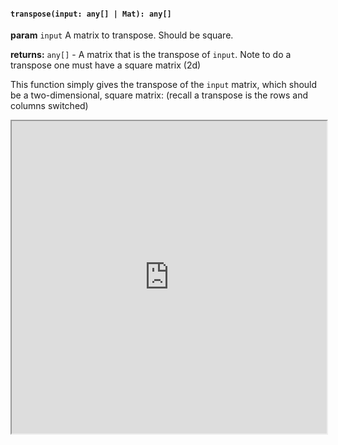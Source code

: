 

#### `transpose(input: any[] | Mat): any[]`

**param** `input` A matrix to transpose. Should be square.

**returns:** `any[]` - A matrix that is the transpose of `input`. Note to do a transpose one must have a square matrix (2d)

This function simply gives the transpose of the `input` matrix, which should be a two-dimensional, square matrix: (recall a transpose is the rows and columns switched)


<iframe src="https://hlab.app/s/docs/hbook_transpose"
    width="100%"
    height="500px">
  </iframe>
